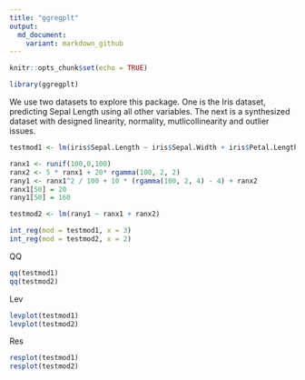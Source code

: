 ```yaml
---
title: "ggregplt"
output: 
  md_document:
    variant: markdown_github
---
```

```r
knitr::opts_chunk$set(echo = TRUE)
```

```r
library(ggregplt)
```

We use two datasets to explore this package. One is the Iris dataset, predicting Sepal Length using all other variables. The next is a synthesized dataset with designed linearity, normality, mutlicollinearity and outlier issues.

```r
testmod1 <- lm(iris$Sepal.Length ~ iris$Sepal.Width + iris$Petal.Length + iris$Petal.Width + iris$Species)

ranx1 <- runif(100,0,100)
ranx2 <- 5 * ranx1 + 20* rgamma(100, 2, 2)
rany1 <- ranx1^2 / 100 + 10 * (rgamma(100, 2, 4) - 4) + ranx2
ranx1[50] = 20
rany1[50] = 160

testmod2 <- lm(rany1 ~ ranx1 + ranx2)
```

```r
int_reg(mod = testmod1, x = 3)
int_reg(mod = testmod2, x = 2)
```


QQ
```r
qq(testmod1)
qq(testmod2)
```

Lev
```r
levplot(testmod1)
levplot(testmod2)
```

Res
```r
resplot(testmod1)
resplot(testmod2)
```
